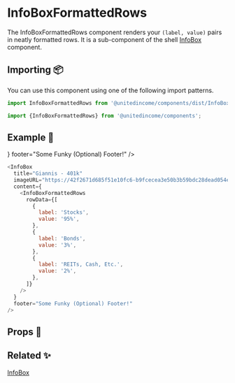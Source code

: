 
# InfoBoxFormattedRows

The InfoBoxFormattedRows component renders your `(label, value)` pairs in neatly formatted rows. It
is a sub-component of the shell [InfoBox](/?path=/docs/atoms-infobox--default) component.

## Importing 📦

You can use this component using one of the following import patterns.

```javascript
import InfoBoxFormattedRows from '@unitedincome/components/dist/InfoBoxFormattedRows';
```

```javascript
import {InfoBoxFormattedRows} from '@unitedincome/components';
```

## Example 🚀

<Preview>
  <InfoBox
    title="Giannis - 401k"
    imageURL="https://42f2671d685f51e10fc6-b9fcecea3e50b3b59bdc28dead054ebc.ssl.cf5.rackcdn.com/illustrations/greek_freak_j2qb.svg"
    content={
      <InfoBoxFormattedRows
        rowData={[
          {
            label: 'Stocks',
            value: '95%',
          },
          {
            label: 'Bonds',
            value: '3%',
          },
          {
            label: 'REITs, Cash, Etc.',
            value: '2%',
          },
        ]}
      />
    }
    footer="Some Funky (Optional) Footer!"
  />
</Preview>

```javascript
<InfoBox
  title="Giannis - 401k"
  imageURL="https://42f2671d685f51e10fc6-b9fcecea3e50b3b59bdc28dead054ebc.ssl.cf5.rackcdn.com/illustrations/greek_freak_j2qb.svg"
  content={
    <InfoBoxFormattedRows
      rowData={[
        {
          label: 'Stocks',
          value: '95%',
        },
        {
          label: 'Bonds',
          value: '3%',
        },
        {
          label: 'REITs, Cash, Etc.',
          value: '2%',
        },
      ]}
    />
  }
  footer="Some Funky (Optional) Footer!"
/>
```

## Props 🔧

<Props of={InfoBoxFormattedRows} />

## Related ✨

[InfoBox](/?path=/story/atoms-infobox--default)
